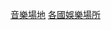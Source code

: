 {{Commons category|Music venues by country}}
{{Categories by country}}

[[Category:音樂場地|]]
[[Category:各國娛樂場所|]]